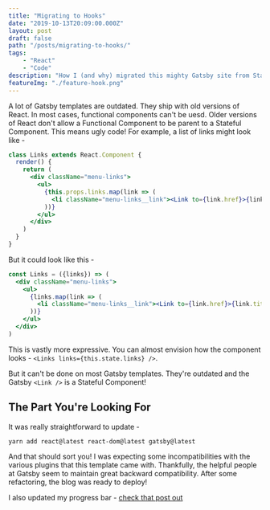 ```yaml
---
title: "Migrating to Hooks"
date: "2019-10-13T20:09:00.000Z"
layout: post
draft: false
path: "/posts/migrating-to-hooks/"
tags:
	- "React"
	- "Code"
description: "How I (and why) migrated this mighty Gatsby site from Stateful Components to Functional Components."
featureImg: "./feature-hook.png"
---
```


A lot of Gatsby templates are outdated. They ship with old versions of React. In most cases, functional components can't be uesd. Older versions of React don't allow a Functional Component to be parent to a Stateful Component. This means ugly code! For example, a list of links might look like -
```jsx
class Links extends React.Component {
  render() {
    return (
      <div className="menu-links">
        <ul>
          {this.props.links.map(link => (
            <li className="menu-links__link"><Link to={link.href}>{link.title}</Link></li>
          ))}
        </ul>
      </div>
    )
  }
}
```

But it could look like this -
```jsx
const Links = ({links}) => (
  <div className="menu-links">
    <ul>
      {links.map(link => (
        <li className="menu-links__link"><Link to={link.href}>{link.title}</Link></li>
      ))}
    </ul>
  </div>
)
```

This is vastly more expressive. You can almost envision how the component looks - `<Links links={this.state.links} />`. 

But it can't be done on most Gatsby templates. They're outdated and the Gatsby `<Link />` is a Stateful Component! 

## The Part You're Looking For
It was really straightforward to update -
```zsh
yarn add react@latest react-dom@latest gatsby@latest
```

And that should sort you! I was expecting some incompatibilities with the various plugins that this template came with. Thankfully, the helpful people at Gatsby seem to maintain great backward compatibility. After some refactoring, the blog was ready to deploy!

I also updated my progress bar - [check that post out](/posts/react-scroll-bars#hooks)
